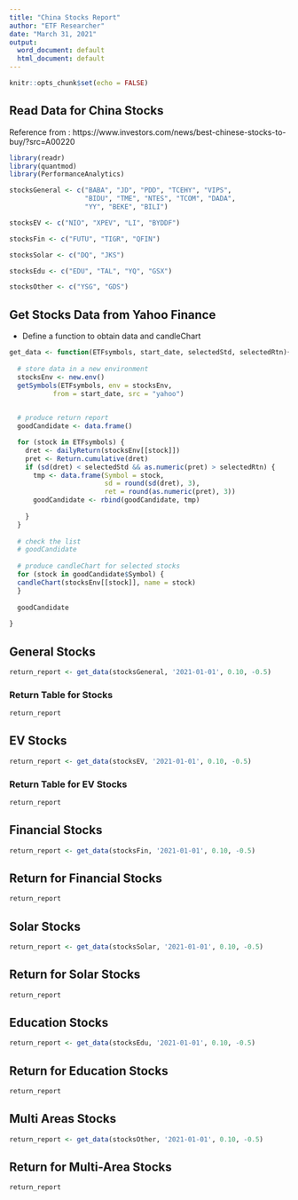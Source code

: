 ---
title: "China Stocks Report"
author: "ETF Researcher"
date: "March 31, 2021"
output:
  word_document: default
  html_document: default
---

```{r setup, include=FALSE}
knitr::opts_chunk$set(echo = FALSE)
```

## Read Data for China Stocks
Reference from :
https://www.investors.com/news/best-chinese-stocks-to-buy/?src=A00220

```{r message=FALSE, warning=FALSE}
library(readr)
library(quantmod)
library(PerformanceAnalytics)

stocksGeneral <- c("BABA", "JD", "PDD", "TCEHY", "VIPS",
                   "BIDU", "TME", "NTES", "TCOM", "DADA", 
                   "YY", "BEKE", "BILI")

stocksEV <- c("NIO", "XPEV", "LI", "BYDDF")

stocksFin <- c("FUTU", "TIGR", "QFIN")

stocksSolar <- c("DQ", "JKS")

stocksEdu <- c("EDU", "TAL", "YQ", "GSX")

stocksOther <- c("YSG", "GDS")

```

## Get Stocks Data from Yahoo Finance

* Define a function to obtain data and candleChart

```{r}
get_data <- function(ETFsymbols, start_date, selectedStd, selectedRtn){
  
  # store data in a new environment
  stocksEnv <- new.env()
  getSymbols(ETFsymbols, env = stocksEnv, 
           from = start_date, src = "yahoo")
  

  # produce return report
  goodCandidate <- data.frame()

  for (stock in ETFsymbols) {
    dret <- dailyReturn(stocksEnv[[stock]])
    pret <- Return.cumulative(dret)
    if (sd(dret) < selectedStd && as.numeric(pret) > selectedRtn) {
      tmp <- data.frame(Symbol = stock, 
                        sd = round(sd(dret), 3), 
                        ret = round(as.numeric(pret), 3))
      goodCandidate <- rbind(goodCandidate, tmp)
      
    }
  }
  
  # check the list
  # goodCandidate
  
  # produce candleChart for selected stocks
  for (stock in goodCandidate$Symbol) {
  candleChart(stocksEnv[[stock]], name = stock)
  }
  
  goodCandidate
  
}
```

## General Stocks

```{r message=FALSE, warning=FALSE}
return_report <- get_data(stocksGeneral, '2021-01-01', 0.10, -0.5)
```

### Return Table for Stocks

```{r}
return_report
```
## EV Stocks
```{r}
return_report <- get_data(stocksEV, '2021-01-01', 0.10, -0.5)
```

### Return Table for EV Stocks
```{r}
return_report
```

## Financial Stocks
```{r}
return_report <- get_data(stocksFin, '2021-01-01', 0.10, -0.5)
```

## Return for Financial Stocks
```{r}
return_report
```

## Solar Stocks

```{r}
return_report <- get_data(stocksSolar, '2021-01-01', 0.10, -0.5)
```

## Return for Solar Stocks
```{r}
return_report
```

## Education Stocks

```{r}
return_report <- get_data(stocksEdu, '2021-01-01', 0.10, -0.5)
```

## Return for Education Stocks
```{r}
return_report
```

## Multi Areas Stocks

```{r}
return_report <- get_data(stocksOther, '2021-01-01', 0.10, -0.5)
```

## Return for Multi-Area Stocks
```{r}
return_report
```

